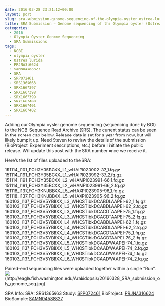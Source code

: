 ```yaml
---
date: 2016-03-28 23:21:12+00:00
layout: post
slug: sra-submission-genome-sequencing-of-the-olympia-oyster-ostrea-lurida
title: SRA Submission – Genome sequencing of the Olympia oyster (Ostrea lurida)
categories:
  - 2016
  - Olympia Oyster Genome Sequencing
  - SRA Submissions
tags:
  - NCBI
  - olympia oyster
  - Ostrea lurida
  - PRJNA316624
  - SAMN04588827
  - SRA
  - SRP072461
  - SRS1365663
  - SRX1667397
  - SRX1667398
  - SRX1667399
  - SRX1667400
  - SRX1667401
  - SRX1667402
---
```


Adding our Olympia oyster genome sequencing (sequencing done by BGI) to the NCBI Sequence Read Archive (SRS). The current status can be seen in the screen cap below. Release date is set for a year from now, but will likely bump it up. Need Steven to review the details of the submission (BioProject, Experiment descriptions, etc.) before I initiate the public release. Will update this post with the SRA number once we receive it.

Here’s the list of files uploaded to the SRA:

151114_I191_FCH3Y35BCXX_L1_wHAIPI023992-37_1.fq.gz
151114_I191_FCH3Y35BCXX_L1_wHAIPI023992-37_2.fq.gz
151114_I191_FCH3Y35BCXX_L2_wHAMPI023991-66_1.fq.gz
151114_I191_FCH3Y35BCXX_L2_wHAMPI023991-66_2.fq.gz
151118_I137_FCH3KNJBBXX_L5_wHAXPI023905-96_1.fq.gz
151118_I137_FCH3KNJBBXX_L5_wHAXPI023905-96_2.fq.gz
160103_I137_FCH3V5YBBXX_L3_WHOSTibkDCABDLAAPEI-62_1.fq.gz
160103_I137_FCH3V5YBBXX_L3_WHOSTibkDCABDLAAPEI-62_2.fq.gz
160103_I137_FCH3V5YBBXX_L3_WHOSTibkDCACDTAAPEI-75_1.fq.gz
160103_I137_FCH3V5YBBXX_L3_WHOSTibkDCACDTAAPEI-75_2.fq.gz
160103_I137_FCH3V5YBBXX_L4_WHOSTibkDCABDLAAPEI-62_1.fq.gz
160103_I137_FCH3V5YBBXX_L4_WHOSTibkDCABDLAAPEI-62_2.fq.gz
160103_I137_FCH3V5YBBXX_L4_WHOSTibkDCACDTAAPEI-75_1.fq.gz
160103_I137_FCH3V5YBBXX_L4_WHOSTibkDCACDTAAPEI-75_2.fq.gz
160103_I137_FCH3V5YBBXX_L5_WHOSTibkDCAADWAAPEI-74_1.fq.gz
160103_I137_FCH3V5YBBXX_L5_WHOSTibkDCAADWAAPEI-74_2.fq.gz
160103_I137_FCH3V5YBBXX_L6_WHOSTibkDCAADWAAPEI-74_1.fq.gz
160103_I137_FCH3V5YBBXX_L6_WHOSTibkDCAADWAAPEI-74_2.fq.gz

Paired-end sequencing files were uploaded together within a single “Run”.
![](https://eagle.fish.washington.edu/Arabidopsis/20160328_SRA_submission_oly_genome_seq.jpg)(http://eagle.fish.washington.edu/Arabidopsis/20160328_SRA_submission_oly_genome_seq.jpg)

SRA Info:
SRA: SRS1365663
Study: [SRP072461](https://trace.ncbi.nlm.nih.gov/Traces/sra/?study=SRP072461)
BioProject: [PRJNA316624](https://www.ncbi.nlm.nih.gov/bioproject/PRJNA316624)
BioSample: [SAMN04588827](https://www.ncbi.nlm.nih.gov/biosample/4588827)
